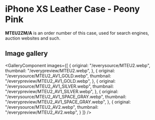 
# iPhone XS Leather Case - Peony Pink

<Callout type='info' emoji='👉🏻'>**MTEU2ZM/A** is an order number of this case, used for search engines, auction websites and such.</Callout>

## Image gallery

<GalleryComponent
    images={[
      {
        original: "/everysource/MTEU2.webp",
        thumbnail: "/everypreview/MTEU2.webp",
      },
      {
        original: "/everysource/MTEU2_AV1_GOLD.webp",
        thumbnail: "/everypreview/MTEU2_AV1_GOLD.webp",
      },
      {
        original: "/everysource/MTEU2_AV1_SILVER.webp",
        thumbnail: "/everypreview/MTEU2_AV1_SILVER.webp",
      },
      {
        original: "/everysource/MTEU2_AV1_SPACE_GRAY.webp",
        thumbnail: "/everypreview/MTEU2_AV1_SPACE_GRAY.webp",
      },
      {
        original: "/everysource/MTEU2_AV2.webp",
        thumbnail: "/everypreview/MTEU2_AV2.webp",
      }
    ]}
  />

